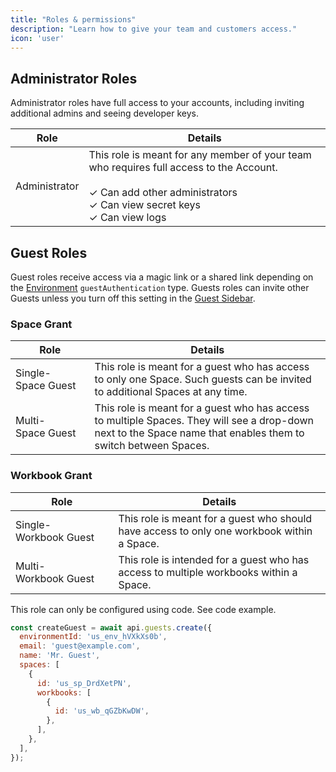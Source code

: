 ```yaml
---
title: "Roles & permissions"
description: "Learn how to give your team and customers access."
icon: 'user'
---
```


<Snippet file="dxpbanner.mdx"/>

## Administrator Roles

Administrator roles have full access to your accounts, including inviting additional admins and seeing developer keys.

| Role | Details                           |
| -------- | ------------------------------------- |
| Administrator     | This role is meant for any member of your team who requires full access to the Account.<br/> <br/>&#x2713; Can add other administrators <br/>&#x2713;  Can view secret keys <br/>&#x2713;  Can view logs            |


## Guest Roles

Guest roles receive access via a magic link or a shared link depending on the [Environment](environment) `guestAuthentication` type. Guests roles can invite other Guests unless you turn off this setting in the [Guest Sidebar](../guides/guest_sidebar).

### Space Grant

| Role | Details                           |
| -------- | ------------------------------------- |
| Single-Space&nbsp;Guest     | This role is meant for a guest who has access to only one Space. Such guests can be invited to additional Spaces at any time.                 |
| Multi-Space&nbsp;Guest     | This role is meant for a guest who has access to multiple Spaces. They will see a drop-down next to the Space name that enables them to switch between Spaces.                   |

### Workbook Grant

| Role | Details                           |
| -------- | ------------------------------------- |
| Single-Workbook&nbsp;Guest     | This role is meant for a guest who should have access to only one workbook within a Space.                |
| Multi-Workbook&nbsp;Guest     | This role is intended for a guest who has access to multiple workbooks within a Space.                 |

<Info>This role can only be configured using code. See code example.</Info>

```js
const createGuest = await api.guests.create({
  environmentId: 'us_env_hVXkXs0b',
  email: 'guest@example.com',
  name: 'Mr. Guest',
  spaces: [
    {
      id: 'us_sp_DrdXetPN',
      workbooks: [
        {
          id: 'us_wb_qGZbKwDW',
        },
      ],
    },
  ],
});
```


